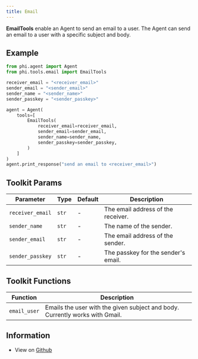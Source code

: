 ```yaml
---
title: Email
---
```


**EmailTools** enable an Agent to send an email to a user. The Agent can send an email to a user with a specific subject and body.

## Example

```python cookbook/tools/email_tools.py
from phi.agent import Agent
from phi.tools.email import EmailTools

receiver_email = "<receiver_email>"
sender_email = "<sender_email>"
sender_name = "<sender_name>"
sender_passkey = "<sender_passkey>"

agent = Agent(
    tools=[
        EmailTools(
            receiver_email=receiver_email,
            sender_email=sender_email,
            sender_name=sender_name,
            sender_passkey=sender_passkey,
        )
    ]
)
agent.print_response("send an email to <receiver_email>")
```

## Toolkit Params

| Parameter | Type | Default | Description |
|-----------|------|---------|-------------|
| `receiver_email` | `str` | - | The email address of the receiver. |
| `sender_name` | `str` | - | The name of the sender. |
| `sender_email` | `str` | - | The email address of the sender. |
| `sender_passkey` | `str` | - | The passkey for the sender's email. |

## Toolkit Functions

| Function | Description |
|----------|-------------|
| `email_user` | Emails the user with the given subject and body. Currently works with Gmail. |

## Information

- View on [Github](https://github.com/phidatahq/phidata/blob/main/phi/tools/email.py)
